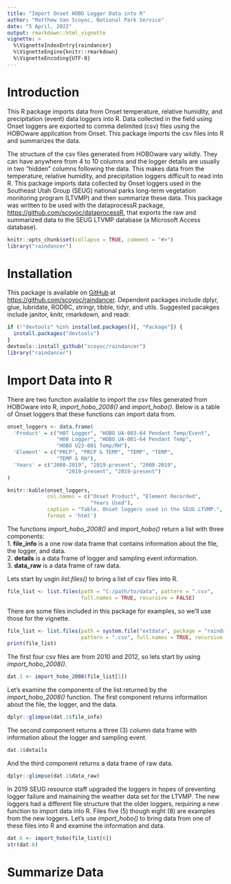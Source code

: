 ```yaml
---
title: "Import Onset HOBO Logger Data into R"
author: "Matthew Van Scoyoc, National Park Service"
date: "5 April, 2022"
output: rmarkdown::html_vignette
vignette: >
  %\VignetteIndexEntry{raindancer}
  %\VignetteEngine{knitr::rmarkdown}
  %\VignetteEncoding{UTF-8}
---
```

# Introduction
This R package imports data from Onset temperature, relative humidity, and precipitation (event) data loggers into R. 
Data collected in the field using Onset loggers are exported to comma delimited (csv) files using the HOBOware application from Onset.
This package imports the csv files into R and summarizes the data.

The structure of the csv files generated from HOBOware vary wildly. 
They can have anywhere from 4 to 10 columns and the logger details are usually in two "hidden" columns following the data. 
This makes data from the temperature, relative humidity, and precipitation loggers difficult to read into R. 
This package imports data collected by Onset loggers used in the Southeast Utah Group (SEUG) national parks long-term vegetation monitoring program (LTVMP) and then summarize these data.
This package was written to be used with the dataprocessR package, [https://github.com/scoyoc/dataprocessR](https://github.com/scoyoc/dataprocessR), that exports the raw and summarized data to the SEUG LTVMP database (a Microsoft Access database).

```r
knitr::opts_chunk$set(collapse = TRUE, comment = "#>")
library("raindancer")
```

# Installation
This package is available on [GitHub](https://github.com/) at [https://github.com/scoyoc/raindancer](https://github.com/scoyoc/raindancer). 
Dependent packages include dplyr, glue, lubridate, RODBC, stringr, tibble, tidyr, and utils. 
Suggested pacakges include janitor, knitr, rmarkdown, and readr. 
```r
if (!"devtools" %in% installed.packages()[, "Package"]) {
  install.packages("devtools")
}
devtools::install_github("scoyoc/raindancer")
library("raindancer")
```

# Import Data into R
There are two function available to import the csv files generated from HOBOware into R, *import_hobo_2008()* and *import_hobo()*. Below is a table of Onset loggers that these functions can import data from.
```r
onset_loggers <- data.frame(
  'Product' = c("H07 Logger", "HOBO UA-003-64 Pendant Temp/Event",
                "H08 Logger", "HOBO UA-001-64 Pendant Temp", 
                "HOBO U23-001 Temp/RH"),
  'Element' = c("PRCP", "PRCP & TEMP", "TEMP", "TEMP", 
                "TEMP & RH"),
  'Years' = c("2008-2019", "2019-present", "2008-2019", 
                   "2019-present", "2019-present")
)

knitr::kable(onset_loggers, 
             col.names = c("Onset Product", "Element Recorded", 
                           "Years Used"), 
             caption = "Table. Onset loggers used in the SEUG LTVMP.",
             format = 'html')
```

The functions *import_hobo_2008()* and *import_hobo()* return a list with three components:  
1. **file_info** is a one row data frame that contains information about the file, the logger, and data.  
2. **details** is a data frame of logger and sampling event information.  
3. **data_raw** is a data frame of raw data.

Lets start by usgin *list.files()* to bring a list of csv files into R. 
```r
file_list <- list.files(path = "C:/path/to/data", pattern = ".csv", 
                        full.names = TRUE, recursive = FALSE)
```

There are some files included in this package for examples, so we'll use those for the vignette. 
```r
file_list <- list.files(path = system.file("extdata", package = "raindancer"),
                        pattern = ".csv", full.names = TRUE, recursive = FALSE)
print(file_list)
```

The first four csv files are from 2010 and 2012, so lets start by using *import_hobo_2008()*.
```r
dat.1 <- import_hobo_2008(file_list[1])
```

Let's examine the components of the list returned by the *import_hobo_2008()* function.
The first component returns information about the file, the logger, and the data.
```r
dplyr::glimpse(dat.1$file_info)
```

The second component returns a three (3) column data frame with information about the logger and sampling event.
```r
dat.1$details
```

And the third component returns a data frame of raw data.
```r
dplyr::glimpse(dat.1$data_raw)
```

In 2019 SEUG resource staff upgraded the loggers in hopes of preventing logger failure and mainaining the weather data set for the LTVMP.
The new loggers had a different file structure that the older loggers, requiring a new function to import data into R. 
Files five (5) though eight (8) are examples from the new loggers. 
Let's use *import_hobo()* to bring data from one of these files into R and examine the information and data.
```r
dat.6 <- import_hobo(file_list[6])
str(dat.6)
```

# Summarize Data





